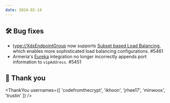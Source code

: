 ```yaml
---
date: 2024-02-14
---
```


## 🛠️ Bug fixes

- <type://XdsEndpointGroup> now supports [Subset based Load Balancing](https://www.envoyproxy.io/docs/envoy/latest/intro/arch_overview/upstream/load_balancing/subsets),
 which enables more sophisticated load balancing configurations. #5461
- Armeria's [Eureka](https://github.com/Netflix/eureka) integration no longer incorrectly appends
 port information to `vipAddress`. #5451

## 🙇 Thank you

<ThankYou usernames={[
  'codefromthecrypt',
  'ikhoon',
  'jrhee17',
  'minwoox',
  'trustin'
]} />